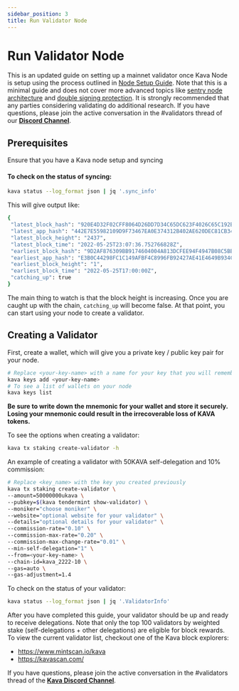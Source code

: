 ```yaml
---
sidebar_position: 3
title: Run Validator Node
---
```


# Run Validator Node

This is an updated guide on setting up a mainnet validator once Kava Node is setup using the process outlined in [Node Setup Guide](./node-setup-guide). Note that this is a minimal guide and does not cover more advanced topics like [sentry node architecture](https://github.com/stakefish/cosmos-validator-design) and [double signing protection](https://github.com/tendermint/tmkms). It is strongly recommended that any parties considering validating do additional research. If you have questions, please join the active conversation in the #validators thread of our [**Discord Channel**](https://discord.com/invite/kQzh3Uv).

## Prerequisites

Ensure that you have a Kava node setup and syncing

#### To check on the status of syncing:

```bash
kava status --log_format json | jq '.sync_info'
```

This will give output like:

```bash
{
 "latest_block_hash": "920E4D32F02CFF8064D26DD7D34C65DC623F4026C65C192BBCD7DBF19AFB5630",
 "latest_app_hash": "442E7E55982109D9F73467EA0E374312B402AE620DEC81CB3441E949ED0D0A29",
 "latest_block_height": "2437",
 "latest_block_time": "2022-05-25T23:07:36.752766828Z",
 "earliest_block_hash": "9D2AF876309BB9174604004A813DCFEE94F4947B08C5BB4C1A042F318488851E",
 "earliest_app_hash": "E3B0C44298FC1C149AFBF4C8996FB92427AE41E4649B934CA495991B7852B855",
 "earliest_block_height": "1",
 "earliest_block_time": "2022-05-25T17:00:00Z",
 "catching_up": true
}
```

The main thing to watch is that the block height is increasing. Once you are caught up with the chain, `catching_up` will become false. At that point, you can start using your node to create a validator.

## Creating a Validator

First, create a wallet, which will give you a private key / public key pair for your node.

```bash
# Replace <your-key-name> with a name for your key that you will remember
kava keys add <your-key-name>
# To see a list of wallets on your node
kava keys list
```

**Be sure to write down the mnemonic for your wallet and store it securely. Losing your mnemonic could result in the irrecoverable loss of KAVA tokens.**

To see the options when creating a validator:

```bash
kava tx staking create-validator -h
```

An example of creating a validator with 50KAVA self-delegation and 10% commission:

```bash
# Replace <key_name> with the key you created previously
kava tx staking create-validator \
--amount=50000000ukava \
--pubkey=$(kava tendermint show-validator) \
--moniker="choose moniker" \
--website="optional website for your validator" \
--details="optional details for your validator" \
--commission-rate="0.10" \
--commission-max-rate="0.20" \
--commission-max-change-rate="0.01" \
--min-self-delegation="1" \
--from=<your-key-name> \
--chain-id=kava_2222-10 \
--gas=auto \
--gas-adjustment=1.4
```

To check on the status of your validator:

```bash
kava status --log_format json | jq '.ValidatorInfo'
```

After you have completed this guide, your validator should be up and ready to receive delegations. Note that only the top 100 validators by weighted stake (self-delegations + other delegations) are eligible for block rewards. To view the current validator list, checkout one of the Kava block explorers:

- https://www.mintscan.io/kava
- https://kavascan.com/

If you have questions, please join the active conversation in the #validators thread of the [**Kava Discord Channel**](https://discord.com/invite/kQzh3Uv).
